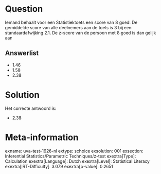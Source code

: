 Question
========

Iemand behaalt voor een Statistiektoets een score van 8 goed. De
gemiddelde score van alle deelnemers aan de toets is 3 bij een
standaardafwijking 2.1. De z-score van de persoon met 8 goed is dan
gelijk aan

Answerlist
----------

* 1.46
* 1.58
* 2.38

Solution
========

Het correcte antwoord is: 

* 2.38

Meta-information
================
exname: uva-test-1626-nl
extype: schoice
exsolution: 001
exsection: Inferential Statistics/Parametric Techniques/z-test
exextra[Type]: Calculation
exextra[Language]: Dutch
exextra[Level]: Statistical Literacy
exextra[IRT-Difficulty]: 3.079
exextra[p-value]: 0.2651
